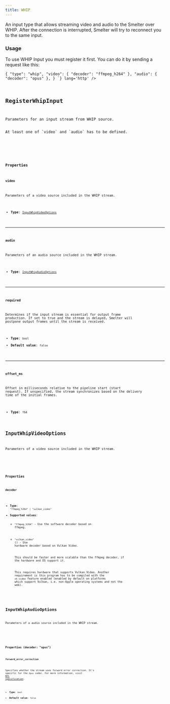 ```yaml
---
title: WHIP
---
```


An input type that allows streaming video and audio to the Smelter over WHIP.
After the connection is interrupted, Smelter will try to reconnect you to the same input.

### Usage

To use WHIP Input you must register it first. You can do it by sending a request like this:

<CollapsibleDetails summaryTitle='Example request' open>
<Code code={`
POST: /api/input/:input_id/register
Content-Type: application/json

{
    "type": "whip",
    "video": {
        "decoder": "ffmpeg_h264"
    },
    "audio": {
        "decoder": "opus"
    },
}
`} lang='http' />
</CollapsibleDetails>


## RegisterWhipInput
Parameters for an input stream from WHIP source.
<Aside>At least one of `video` and `audio` has to be defined.</Aside>

<CollapsibleDetails summaryTitle='Type definitions' open>
<Code code={`
type WhipInput = {
    video?: InputWhipVideoOptions;
    audio?: InputWhipAudioOptions;
    required?: bool;
    offsetMs?: f64;
};
`} lang='tsx' />
</CollapsibleDetails>

### Properties

#### video
Parameters of a video source included in the WHIP stream.

- **Type**: [`InputWhipVideoOptions`](/http-api/inputs/whip#inputwhipvideooptions)

---

#### audio
Parameters of an audio source included in the WHIP stream.

- **Type**: [`InputWhipAudioOptions`](/http-api/inputs/whip#inputwhipaudiooptions)

---

#### required
Determines if the input stream is essential for output frame production. If set to true and the stream is delayed, Smelter will postpone output frames until the stream is received.

- **Type**: `bool`
- **Default value**: `false`

---

#### offset_ms
Offset in milliseconds relative to the pipeline start (start request). If unspecified, the stream synchronizes based on the delivery time of the initial frames.

- **Type**: `f64`

## InputWhipVideoOptions
Parameters of a video source included in the WHIP stream.

<CollapsibleDetails summaryTitle='Type definitions' open>
<Code code={`
type InputWhipVideoOptions = {
    decoder: "ffmpeg_h264" | "vulkan_video";
}
`} lang='tsx' />
</CollapsibleDetails>

### Properties

#### decoder

- **Type**: `"ffmpeg_h264" | "vulkan_video"`
- **Supported values**:
  - `"ffmpeg_h264"` - Use the software decoder based on ffmpeg.
  - `"vulkan_video"` (<Badge text="Required feature:vk-video" variant="note" />) - Use hardware decoder based on Vulkan Video.
    
    This should be faster and more scalable than the ffmpeg decoder, if the hardware and OS
    support it.
    
    This requires hardware that supports Vulkan Video. Another requirement is this program has
    to be compiled with the `vk-video` feature enabled (enabled by default on platforms which
    support Vulkan, i.e. non-Apple operating systems and not the web).

## InputWhipAudioOptions
Parameters of a audio source included in the WHIP stream.

<CollapsibleDetails summaryTitle='Type definitions' open>
<Code code={`
type InputWhipAudioOptions = {
    decoder: "opus";
    forward_error_correction?: bool;
  }
`} lang='tsx' />
</CollapsibleDetails>

### Properties (decoder: "opus")

#### forward_error_correction
Specifies whether the stream uses forward error correction. It's specific for the `Opus` codec. For more information, visit <a href='https://datatracker.ietf.org/doc/html/rfc6716#section-2.1.7' target='_blank'>RFC specification</a>.

- **Type**: `bool`
- **Default value**: `false`
